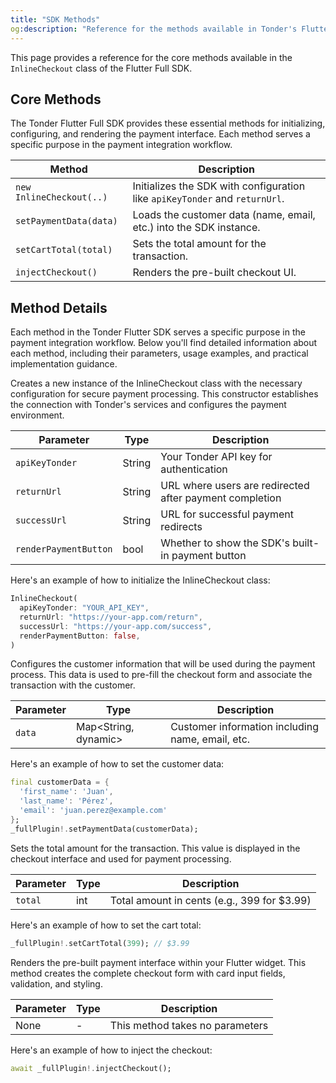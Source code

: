 ```yaml
---
title: "SDK Methods"
og:description: "Reference for the methods available in Tonder's Flutter SDK."
---
```


This page provides a reference for the core methods available in the `InlineCheckout` class of the Flutter Full SDK.

## Core Methods

The Tonder Flutter Full SDK provides these essential methods for initializing, configuring, and rendering the payment interface. Each method serves a specific purpose in the payment integration workflow.

| Method               | Description                                                                     |
| -------------------- | ------------------------------------------------------------------------------- |
| `new InlineCheckout(..)` | Initializes the SDK with configuration like `apiKeyTonder` and `returnUrl`.     |
| `setPaymentData(data)` | Loads the customer data (name, email, etc.) into the SDK instance.              |
| `setCartTotal(total)`| Sets the total amount for the transaction.                                      |
| `injectCheckout()`   | Renders the pre-built checkout UI.                                              |

## Method Details

Each method in the Tonder Flutter SDK serves a specific purpose in the payment integration workflow. Below you'll find detailed information about each method, including their parameters, usage examples, and practical implementation guidance.

<AccordionGroup>
  <Accordion title="InlineCheckout Constructor">

Creates a new instance of the InlineCheckout class with the necessary configuration for secure payment processing. This constructor establishes the connection with Tonder's services and configures the payment environment.

| Parameter | Type | Description |
|-----------|------|-------------|
| `apiKeyTonder` | String | Your Tonder API key for authentication |
| `returnUrl` | String | URL where users are redirected after payment completion |
| `successUrl` | String | URL for successful payment redirects |
| `renderPaymentButton` | bool | Whether to show the SDK's built-in payment button |

Here's an example of how to initialize the InlineCheckout class:

```dart
InlineCheckout(
  apiKeyTonder: "YOUR_API_KEY",
  returnUrl: "https://your-app.com/return",
  successUrl: "https://your-app.com/success",
  renderPaymentButton: false,
)
```

  </Accordion>

  <Accordion title="setPaymentData">

Configures the customer information that will be used during the payment process. This data is used to pre-fill the checkout form and associate the transaction with the customer.

| Parameter | Type | Description |
|-----------|------|-------------|
| `data` | Map\<String, dynamic> | Customer information including name, email, etc. |

Here's an example of how to set the customer data:

```dart
final customerData = {
  'first_name': 'Juan',
  'last_name': 'Pérez',
  'email': 'juan.perez@example.com'
};
_fullPlugin!.setPaymentData(customerData);
```

  </Accordion>

  <Accordion title="setCartTotal">

Sets the total amount for the transaction. This value is displayed in the checkout interface and used for payment processing.

| Parameter | Type | Description |
|-----------|------|-------------|
| `total` | int | Total amount in cents (e.g., 399 for $3.99) |

Here's an example of how to set the cart total:

```dart
_fullPlugin!.setCartTotal(399); // $3.99
```

  </Accordion>

  <Accordion title="injectCheckout">

Renders the pre-built payment interface within your Flutter widget. This method creates the complete checkout form with card input fields, validation, and styling.

| Parameter | Type | Description |
|-----------|------|-------------|
| None | - | This method takes no parameters |

Here's an example of how to inject the checkout:

```dart
await _fullPlugin!.injectCheckout();
```

  </Accordion>
</AccordionGroup>